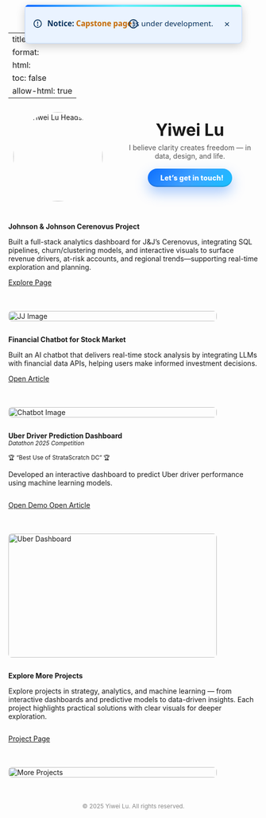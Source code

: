 
---
title: ""
format:
  html: 
    toc: false
    allow-html: true
---

<!-- ===== Announcement (overlay on navbar center) ===== -->
<div id="announce" class="announce-on-nav" role="dialog" aria-label="Site announcement" hidden>
  <svg class="icon" viewBox="0 0 24 24" aria-hidden="true">
    <circle cx="12" cy="12" r="9" fill="none" stroke="currentColor" stroke-width="2"/>
    <line x1="12" y1="8"  x2="12" y2="12" stroke="currentColor" stroke-width="2" stroke-linecap="round"/>
    <circle cx="12" cy="16" r="1.5" fill="currentColor"/>
  </svg>
  
  <strong>Notice:</strong> <a href="/projects/Capstone.html" target="_self">Capstone page</a> is under development.

  <button class="ann-close" type="button" aria-label="Dismiss">×</button>
</div>

<!-- Minimized (reopen) icon only -->
<div id="ann-toggle" class="announce-on-nav minimized noframe" role="button"
     aria-label="Open announcement" title="Open announcement" hidden>
  <svg class="icon" viewBox="0 0 24 24" aria-hidden="true">
    <circle cx="12" cy="12" r="9" fill="none" stroke="currentColor" stroke-width="2"/>
    <line x1="12" y1="7" x2="12" y2="13" stroke="currentColor" stroke-width="2" stroke-linecap="round"/>
    <circle cx="12" cy="17" r="1.6" fill="currentColor"/>
  </svg>
</div>

<style>
  .announce-on-nav{
    position: fixed;
    left: 50%;
    top: var(--ann-center-y, 48px);
    transform: translate(-50%, -50%);
    z-index: 9999;

    display: inline-flex; align-items: center; justify-content: center; gap: .6em;
    color: #07315c;
    font: 500 0.95rem/1.3 system-ui, -apple-system, Segoe UI, Roboto, Arial, sans-serif;
    min-height: 44px; padding: .6em 1em;
    border: 1px solid #bfd9ff; border-radius: .5em;
    box-shadow: 0 6px 18px rgba(0,0,0,.18);
    white-space: nowrap; pointer-events: auto;

    background:
      linear-gradient(90deg,#0061ff 0%,#60efff 45%,#00f5a0 100%) top/100% 4px no-repeat,
      #eaf3ff;
  }
  .announce-on-nav a{ color:#c46800; font-weight:600; text-decoration:none; }
  .announce-on-nav a:hover{ text-decoration:underline; }
  .announce-on-nav .ann-close{
    margin-left:.25em; inline-size:28px; block-size:28px;
    border:0; border-radius:50%; background:transparent; color:inherit;
    font-size:1.2rem; line-height:1; cursor:pointer;
  }
  .announce-on-nav .ann-close:hover{ background:rgba(0,0,0,.08); }
  .announce-on-nav .icon{ width:20px; height:20px; flex:0 0 20px; }

  .announce-on-nav.minimized.noframe{
    background: transparent;
    border: 0;
    box-shadow: none;
    padding: 0;
    inline-size: 36px; block-size: 36px;
    border-radius: 50%;
    display: inline-flex;
    align-items: center;
    justify-content: center;
    cursor: pointer;
  }
  .announce-on-nav.minimized.noframe .icon{
    width: 22px; height: 22px;
  }
  @media (prefers-reduced-motion: no-preference){
    .announce-on-nav.minimized.noframe .icon{
      transition: transform .12s ease, opacity .12s ease;
    }
  }
  .announce-on-nav.minimized.noframe:hover .icon{
    transform: scale(1.06); opacity: .95;
  }

  /* 深色模式 */
  @media (prefers-color-scheme: dark){
    .announce-on-nav{
      border-color:#294b73;
      background:
        linear-gradient(90deg,#3aa0ff 0%,#60efff 45%,#00f5a0 100%) top/100% 4px no-repeat,
        #0e2742;
      color:#e6f0ff;
    }
    .announce-on-nav a{ color:#ffb662; }
    .announce-on-nav .ann-close:hover{ background:rgba(255,255,255,.10); }
    .announce-on-nav.minimized.noframe{ background: transparent; }
  }

/* 收起时 pill 吸附在 Yiwei Lu 右侧 */
#name-anchor > #ann-toggle.announce-on-nav.minimized.noframe {
  position: absolute;
  left: calc(100% + 0.5em);
  top: 0.15em;
  transform: none;
}
</style>

<script>
(() => {
  const VERSION = '2025-08-28-overlay-v1-svg-bgstrip';
  const KEY = 'announce:dismissed';
  const bar  = document.getElementById('announce');
  const pill = document.getElementById('ann-toggle');

  if (pill) pill.style.visibility = 'hidden';
  // ✅ 提前挂载到 name-anchor
  function mountPill() {
    const anchor = document.getElementById('name-anchor');
    if (!anchor || !pill) return false;
    if (pill.parentElement !== anchor) anchor.appendChild(pill);

    anchor.style.position = anchor.style.position || 'relative';
    return true;
  }

  if (!mountPill()) {
    const obs = new MutationObserver(() => {
      if (mountPill()) obs.disconnect();
    });
    obs.observe(document.documentElement, { childList: true, subtree: true });
    window.addEventListener('load', mountPill);
  }


  function navEl(){
    return document.getElementById('quarto-header')
        || document.querySelector('header.navbar')
        || document.querySelector('.navbar.navbar-expand')
        || document.querySelector('header.site-header');
  }
  function positionOverNavbar(){
    const nav = navEl();
    const rect = nav ? nav.getBoundingClientRect() : { top: 0, height: 96 };
    const y = rect.top + rect.height / 2;
    document.documentElement.style.setProperty('--ann-center-y', `${y}px`);
  }

  try {
    const dismissed = localStorage.getItem(KEY);
    if (dismissed !== VERSION){
      bar.hidden = false; pill.hidden = true;
      document.documentElement.classList.add('ann-open');
    }
    else {
      bar.hidden = true; pill.hidden = false;
      document.documentElement.classList.remove('ann-open');
    }
  } catch { bar.hidden = false; }

  bar.querySelector('.ann-close').addEventListener('click', () => {
    bar.hidden = true; pill.hidden = false;
    document.documentElement.classList.remove('ann-open');
    try{ localStorage.setItem(KEY, VERSION);}catch{}
    positionOverNavbar();
  });
  pill.addEventListener('click', () => {
    bar.hidden = false; pill.hidden = true;
    document.documentElement.classList.add('ann-open');
    try{ localStorage.removeItem(KEY);}catch{}
    positionOverNavbar();
  });

  const nav = navEl();
  if (nav && 'ResizeObserver' in window) new ResizeObserver(positionOverNavbar).observe(nav);
  window.addEventListener('scroll', positionOverNavbar, { passive:true });
  window.addEventListener('resize', positionOverNavbar);
  window.addEventListener('load', positionOverNavbar);
  positionOverNavbar();

  requestAnimationFrame(() => {
    if (pill) pill.style.visibility = '';  
  });
})();

</script>


```{=html}
<!-- Profile Section -->
<div style="display:flex; flex-wrap:wrap; align-items:center; gap:2em; max-width:900px; margin:2em auto;">
  <!-- Avatar -->
  <div class="avatar-wrapper" style="flex:0 0 200px; text-align:center;">
    <a href="about.html" title="About Me">
      <img src="images/Headshot.jpg" alt="Yiwei Lu Headshot" class="avatar" style="border-radius:50%; width:180px; height:auto;">
    </a>
  </div>

  <!-- Right Side: Name + Motto + Buttons -->
  <div style="flex:1; text-align:center;">
    <div id="name-anchor" style="position:relative; display:inline-block;">
      <span class="name" data-text="Yiwei Lu" style="font-size:2.4em; font-weight:700;">Yiwei Lu</span>
    </div><br>
    <span class="motto" style="display:block; margin:0.5em 0 1.2em; color:#555;">
      I believe clarity creates freedom — in data, design, and life.
    </span>

    <!-- ===== Get in touch (NEW CTA) ===== -->
    <!-- ① 按钮特效：CSS（不动其它样式） -->
    <style>
      .cta-contact{
        display:inline-flex; align-items:center; gap:.6em;
        padding:.7em 1.25em; border-radius:999px;
        background:linear-gradient(135deg,#0d6efd 0%,#3ea1ff 50%,#17c0ff 100%);
        color:#fff; font-weight:800; letter-spacing:.2px; text-decoration:none;
        box-shadow:0 12px 26px rgba(13,110,253,.35), inset 0 -2px 0 rgba(0,0,0,.15);
        position:relative; overflow:hidden;
        transition:transform .16s ease, box-shadow .16s ease, filter .16s ease;
      }
      .cta-contact:hover{
        transform:translateY(-3px);
        box-shadow:0 18px 36px rgba(13,110,253,.45), 0 0 0 4px rgba(13,110,253,.12);
      }
      .cta-contact:active{ transform:translateY(0) scale(.98); }
      .cta-contact:focus-visible{
        outline:none;
        box-shadow:0 0 0 4px rgba(13,110,253,.35), 0 12px 26px rgba(13,110,253,.35);
      }
      .cta-contact i{ font-size:1.05rem; line-height:1; transition:transform .16s ease; }
      .cta-contact:hover i{ transform:translateX(2px); }

      /* 光带掠过 */
      .cta-contact .sheen{
        position:absolute; inset:0 auto 0 -150%;
        width:50%; transform:skewX(-20deg);
        background:linear-gradient(90deg,transparent 0,rgba(255,255,255,.25) 50%,transparent 100%);
        pointer-events:none;
      }
      .cta-contact:hover .sheen{ animation:sheen .9s ease; }
      @keyframes sheen{ to{ left:150%; } }

      /* 点击涟漪 */
      .cta-contact .ripple{
        position:absolute; border-radius:999px; pointer-events:none;
        transform:translate(-50%,-50%); width:0; height:0; opacity:.5;
        background:rgba(255,255,255,.35); animation:ripple .45s ease-out forwards;
      }
      @keyframes ripple{ to{ width:240px; height:240px; opacity:0; } }

      /* 容器仅用于居中，不遮挡版权文字 */
      .cta-wrap{ display:flex; justify-content:center; margin:1.2em 0 1em; width:100%; }
    </style>

    <!-- ② 居中弹窗 + 防止原页跳走：JS -->
    <script>
      function openContactWin(e, a){
        e.preventDefault(); // 拦截默认跳转

        // 小屏直接当前页打开
        if (window.matchMedia && window.matchMedia('(max-width:640px)').matches){
          window.location.href = a.href;
          return false;
        }

        // 居中弹窗（多显示器/缩放友好）
        const w = 780, h = 760;
        const sx = (window.screenX ?? window.screenLeft ?? 0);
        const sy = (window.screenY ?? window.screenTop ?? 0);
        const ow = (window.outerWidth  ?? window.innerWidth);
        const oh = (window.outerHeight ?? window.innerHeight);
        const left = Math.max(0, Math.round(sx + (ow - w)/2));
        const top  = Math.max(0, Math.round(sy + (oh - h)/2));
        const opts = `popup=1,width=${w},height=${h},left=${left},top=${top},resizable=yes,scrollbars=yes`;

        const win = window.open(a.href, 'contactWin', opts);
        if (win){
          try { win.focus(); } catch {}

          // 点击位置涟漪
          const rect = a.getBoundingClientRect();
          const r = document.createElement('span');
          r.className = 'ripple';
          r.style.left = (e.clientX - rect.left) + 'px';
          r.style.top  = (e.clientY - rect.top ) + 'px';
          a.appendChild(r);
          setTimeout(()=>r.remove(), 500);
        } else {
          // 被拦截则降级为同页跳转
          window.location.href = a.href;
        }
        return false;
      }
    </script>

    <!-- ③ 居中按钮（只改按钮这块） -->
    <div class="cta-wrap">
      <a href="/contact.html"
         class="cta-contact"
         aria-label="Open contact form"
         onclick="return openContactWin(event, this);">
        <i class="bi bi-chat-dots"></i>
        <span>Let’s get in touch!</span>
        <span class="sheen" aria-hidden="true"></span>
      </a>
    </div>
    <!-- ===== /Get in touch (NEW CTA) ===== -->

  </div>
</div>
```

::: { .project-card style="display: flex; flex-wrap: wrap; gap: 1.5em; align-items: flex-start;" markdown="1" }

<!-- Left Text -->
<div style="flex: 1;" markdown="1">
**Johnson & Johnson Cerenovus Project**

Built a full-stack analytics dashboard for J&J’s Cerenovus, integrating SQL pipelines, churn/clustering models, and interactive visuals to surface revenue drivers, at-risk accounts, and regional trends—supporting real-time exploration and planning.

<div style="margin-top: 1em;">
  [<i class="bi bi-journal-text"></i> Explore Page](/projects/Capstone.html){.btn target="_self"}
</div>
</div>

<!-- Right Pic -->
<div style="flex: 0 0 420px;">
  <img src="images/JJ.png"
       alt="JJ Image"
       style="width: 100%; height: auto; max-height: 320px; border-radius: 0.5em;" />
</div>

:::

::: { .project-card style="display: flex; flex-wrap: wrap; gap: 1.5em; align-items: flex-start;" markdown="1" }

<!-- Left Text -->
<div style="flex: 1;" markdown="1">
**Financial Chatbot for Stock Market**

Built an AI chatbot that delivers real-time stock analysis by integrating LLMs with financial data APIs, helping users make informed investment decisions.

<div style="margin-top: 1em;">
  [<i class="bi bi-journal-text"></i> Open Article](https://medium.com/@dylankl_74733/revolutionizing-stock-market-insights-the-financial-chatbot-that-empowers-investors-d1d8197e6c13){.btn target="_blank"}
</div>
</div>

<!-- Right Pic -->
<div style="flex: 0 0 420px;">
  <img src="images/financial-chatbot1.gif"
       alt="Chatbot Image"
       style="width: 100%; height: auto; max-height: 320px; border-radius: 0.5em;" />
</div>

:::

::: {.project-card}
<div style="display: flex; flex-wrap: wrap; gap: 1.5em; align-items: flex-start;" markdown="1">

<!-- Left Contents -->
<div style="flex: 1;" markdown="1">
**Uber Driver Prediction Dashboard**  
<small><em>Datathon 2025 Competition</em></small>  

<small>🏆 “Best Use of StrataScratch DC” 🏆</small>


Developed an interactive dashboard to predict Uber driver performance using machine learning models.  

<div style="margin-top: 1em; display: flex; gap: 0.8em;">
  <a href="https://syntax3rr0r1.netlify.app/" class="btn" target="_blank">
    <i class="bi bi-play-circle"></i> Open Demo
  </a>
  <a href="https://devpost.com/software/uber-driver-conversion-analysis" class="btn" target="_blank">
    <i class="bi bi-journal-text"></i> Open Article
  </a>
</div>
</div>

<!-- Right Pic -->
<div style="flex: 0 0 420px;">
  <img src="images/datathon.jpg"
       alt="Uber Dashboard"
       style="width: 100%; height: 250px; border-radius: 0.5em;" />
</div>

</div>
::: 

::: {.project-card}
<div style="display: flex; flex-wrap: wrap; gap: 1.5em; align-items: flex-start;" markdown="1">

<!-- Left Contents -->
<div style="flex: 1;" markdown="1">
**Explore More Projects**  

Explore projects in strategy, analytics, and machine learning — from interactive dashboards and predictive models to data-driven insights. Each project highlights practical solutions with clear visuals for deeper exploration.

<div style="margin-top: 1em; display: flex; gap: 0.8em;">
  <a href="/projects/project.html" class="btn" target="_self">
  <i class="bi bi-folder2-open"></i> Project Page
</a>
</div>
</div>

<!-- Right Pic -->
<div style="flex: 0 0 420px;">
  <img src="images/project.jpg"
       alt="More Projects"
       style="width: 100%; height: auto; max-height: 280px; border-radius: 0.5em;" />
</div>

</div>
:::


<p style="text-align: center; color: #888; font-size: 0.85em; margin-top: 3em;">
  © 2025 Yiwei Lu. All rights reserved.
</p>

